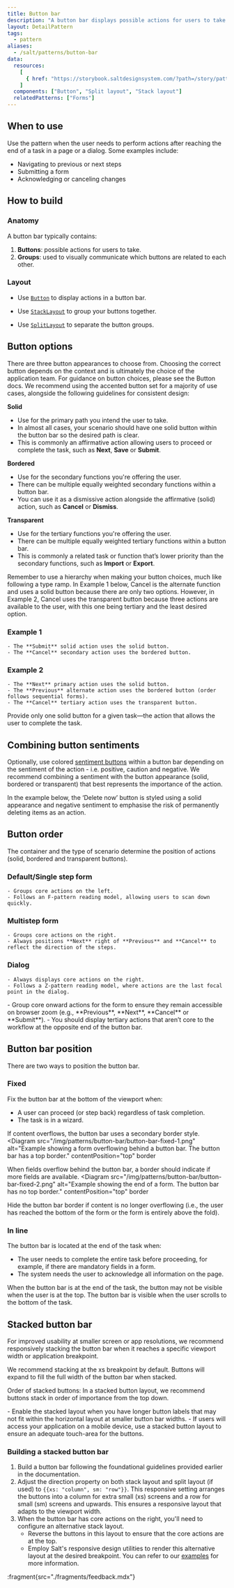 ```yaml
---
title: Button bar
description: "A button bar displays possible actions for users to take when they reach the end of a task. You can use it to provide consistent presentation of button types and orders within pages or dialogs across your applications."
layout: DetailPattern
tags:
  - pattern
aliases:
  - /salt/patterns/button-bar
data:
  resources:
    [
      { href: "https://storybook.saltdesignsystem.com/?path=/story/patterns-button-bar--button-bar", label: "Button bar examples" },
    ]
  components: ["Button", "Split layout", "Stack layout"]
  relatedPatterns: ["Forms"]
---
```


  <Diagram
    src="/img/patterns/button-bar/button-bar-hero-shot.png"
    alt="Example button bar, with CTA to the left then primary. On the right side there are two secondary buttons."
    border
  />

## When to use

Use the pattern when the user needs to perform actions after reaching the end of a task in a page or a dialog. Some examples include:

- Navigating to previous or next steps
- Submitting a form
- Acknowledging or canceling changes

## How to build

### Anatomy

A button bar typically contains:

1. **Buttons**: possible actions for users to take.
2. **Groups**: used to visually communicate which buttons are related to each other.

  <Diagram
    src="/img/patterns/button-bar/button-bar-anatomy.png"
    alt="A button bar anatomy."
    contentPosition="top"
    border
  />

### Layout

* Use [`Button`](/salt/components/button) to display actions in a button bar.
* Use [`StackLayout`](/salt/components/layouts/stack-layout) to group your buttons together.
* Use [`SplitLayout`](/salt/components/layouts/split-layout) to separate the button groups.

  <Diagram
    src="/img/patterns/button-bar/button-bar-layout-1.png"
    alt="A button bar layout."
    contentPosition="top"
    border
  />

  <Diagram
    src="/img/patterns/button-bar/button-bar-layout-2.png"
    alt="A button bar layout."
    contentPosition="top"
    border
  />

## Button options

There are three button appearances to choose from. Choosing the correct button depends on the context and is ultimately the choice of the application team. For guidance on button choices, please see the Button docs. We recommend using the accented button set for a majority of use cases, alongside the following guidelines for consistent design:

**Solid**
- Use for the primary path you intend the user to take.
- In almost all cases, your scenario should have one solid button within the button bar so the desired path is clear.
- This is commonly an affirmative action allowing users to proceed or complete the task, such as **Next**, **Save** or **Submit**.

**Bordered**
- Use for the secondary functions you're offering the user.
- There can be multiple equally weighted secondary functions within a button bar.
- You can use it as a dismissive action alongside the affirmative (solid) action, such as **Cancel** or **Dismiss**.

**Transparent**
- Use for the tertiary functions you're offering the user.
- There can be multiple equally weighted tertiary functions within a button bar.
- This is commonly a related task or function that’s lower priority than the secondary functions, such as **Import** or **Export**.

Remember to use a hierarchy when making your button choices, much like following a type ramp. In Example 1 below, Cancel is the alternate function and uses a solid button because there are only two options. However, in Example 2, Cancel uses the transparent button because three actions are available to the user, with this one being tertiary and the least desired option.

### Example 1

    - The **Submit** solid action uses the solid button.
    - The **Cancel** secondary action uses the bordered button.

  <Diagram
    src="/img/patterns/button-bar/button-options-example-1.png"
    alt="Example showing button bar with Submit on the left as a solid, and Cancel as bordered to the right of Submit."
  />

### Example 2

    - The **Next** primary action uses the solid button.
    - The **Previous** alternate action uses the bordered button (order follows sequential forms).
    - The **Cancel** tertiary action uses the transparent button.

  <Diagram
    src="/img/patterns/button-bar/button-options-example-2.png"
    alt="Example showing button bar with Next button on right as solid, Previous as bordered to the left of Next, and Cancel as transparent to the left of Previous."
  />

<GuidanceCallout type="positive" customPillText="Best practices">
  Provide only one solid button for a given task—the action that allows the user to complete the task.
</GuidanceCallout>

## Combining button sentiments

Optionally, use colored [sentiment buttons](/salt/components/button/examples#other-sentiments) within a button bar depending on the sentiment of the action - i.e. positive, caution and negative. We recommend combining a sentiment with the button appearance (solid, bordered or transparent) that best represents the importance of the action.

In the example below, the ‘Delete now’ button is styled using a solid appearance and negative sentiment to emphasise the risk of permanently deleting items as an action.

<Diagram
  src="/img/patterns/button-bar/negative-sentiment-button.png"
  alt="Example showing a solid button with negative sentiment to emphasise the risk of permanently deleting items as an action."
  border
/>

## Button order

The container and the type of scenario determine the position of actions (solid, bordered and transparent buttons).

### Default/Single step form
    - Groups core actions on the left.
    - Follows an F-pattern reading model, allowing users to scan down quickly.

  <Diagram
    src="/img/patterns/button-bar/vert-nav-layout-2.png"
    alt="Example showing default button bar order, Submit solid on the left and Cancel bordered to the right of Submit."
    border
  />
    
### Multistep form
    - Groups core actions on the right.
    - Always positions **Next** right of **Previous** and **Cancel** to reflect the direction of the steps.

  <Diagram
    src="/img/patterns/button-bar/vert-nav-layout-3.png"
    alt="Example showing form with button bar underneath and core actions on the right."
    border
  />

### Dialog
    - Always displays core actions on the right.
    - Follows a Z-pattern reading model, where actions are the last focal point in the dialog.

  <Diagram
    src="/img/patterns/button-bar/vert-nav-layout-4.png"
    alt="Example showing a dialog with a form and button bar underneath. The core actions are on the right."
    border
  />

<GuidanceCallout type="positive" customPillText="Best practices">
  - Group core onward actions for the form to ensure they remain accessible on browser zoom (e.g., **Previous**, **Next**, **Cancel** or **Submit**).
  - You should display tertiary actions that aren’t core to the workflow at the opposite end of the button bar.
</GuidanceCallout>

## Button bar position

There are two ways to position the button bar.

### Fixed

Fix the button bar at the bottom of the viewport when:
- A user can proceed (or step back) regardless of task completion.
- The task is in a wizard.

If content overflows, the button bar uses a secondary border style.
<Diagrams>
  <Diagram
    src="/img/patterns/button-bar/button-bar-fixed-1.png"
    alt="Example showing a form overflowing behind a button bar. The button bar has a top border."
    contentPosition="top"
    border
  >
  When fields overflow behind the button bar, a border should indicate if more fields are available. 
  </Diagram>
  <Diagram
    src="/img/patterns/button-bar/button-bar-fixed-2.png"
    alt="Example showing the end of a form. The button bar has no top border."
    contentPosition="top"
    border
  >
  Hide the button bar border if content is no longer overflowing (i.e., the user has reached the bottom of the form or the form is entirely above the fold).
  </Diagram>
</Diagrams>

### In line

The button bar is located at the end of the task when:
- The user needs to complete the entire task before proceeding, for example, if there are mandatory fields in a form.
- The system needs the user to acknowledge all information on the page.

<Diagrams>
  <Diagram
    src="/img/patterns/button-bar/button-bar-in-line-1.png"
    alt="Example showing an overflowing form."
    contentPosition="top"
    border
  >
  When the button bar is at the end of the task, the button may not be visible when the user is at the top.
  </Diagram>
  <Diagram
    src="/img/patterns/button-bar/button-bar-in-line-2.png"
    alt="Example showing the bottom of a form with buttons."
    contentPosition="top"
    border
  >
  The button bar is visible when the user scrolls to the bottom of the task.
  </Diagram>
</Diagrams>

## Stacked button bar

For improved usability at smaller screen or app resolutions, we recommend responsively stacking the button bar when it reaches a specific viewport width or application breakpoint.

We recommend stacking at the xs breakpoint by default. Buttons will expand to fill the full width of the button bar when stacked.

Order of stacked buttons: In a stacked button layout, we recommend buttons stack in order of importance from the top down.

  <Diagram
    src="/img/patterns/button-bar/vert-nav-layout-5.png"
    alt="Example button bar, vertically stacked."
    contentPosition="top"
    border
  />

<GuidanceCallout type="positive" customPillText="Best practices">
  - Enable the stacked layout when you have longer button labels that may not fit within the horizontal layout at smaller button bar widths.
  - If users will access your application on a mobile device, use a stacked button layout to ensure an adequate touch-area for the buttons.
</GuidanceCallout>

### Building a stacked button bar

1. Build a button bar following the foundational guidelines provided earlier in the documentation.
2. Adjust the direction property on both stack layout and split layout (if used) to `{{xs: "column", sm: "row"}}`. This responsive setting arranges the buttons into a column for extra small (xs) screens and a row for small (sm) screens and upwards. This ensures a responsive layout that adapts to the viewport width.
3. When the button bar has core actions on the right, you'll need to configure an alternative stack layout.
    - Reverse the buttons in this layout to ensure that the core actions are at the top.
    - Employ Salt's responsive design utilities to render this alternative layout at the desired breakpoint. You can refer to our [examples](https://storybook.saltdesignsystem.com/?path=/story/patterns-button-bar--responsive-reverse) for more information.

  <Diagram
    src="/img/patterns/button-bar/button-bar-building-stacked-button-bar-1.png"
    alt="Diagram showing how to build a stacked button bar."
    contentPosition="top"
    border
  />

  <Diagram
    src="/img/patterns/button-bar/button-bar-building-stacked-button-bar-2.png"
    alt="Diagram showing how to build a stacked button bar."
    contentPosition="top"
    border
  />

:fragment{src="./fragments/feedback.mdx"}

